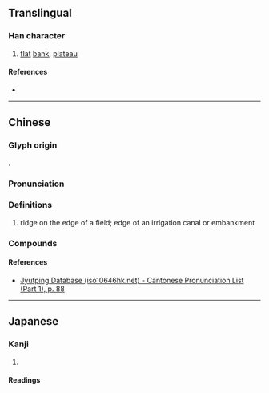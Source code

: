 {{character info/new}}
==Translingual==

===Han character===
{{Han char|rn=32|rad=土|as=10|sn=13|four=40127|canj=GYBS|ids=⿰土旁}}

# [[flat]] [[bank]], [[plateau]]

====References====
* {{Han ref|kx=0236.070|dkj=05347|dj=0473.210|hdz=10474.020|uh=585D|ud=22621|bh=DCEB|bd=56555}}

----

==Chinese==
{{zh-forms}}

===Glyph origin===
{{Han compound|土|旁|ls=psc|c1=s|c2=p|t1=earth}}.

===Pronunciation===
{{zh-pron
|m=bàng
|c=bong6
|cat=n
}}

===Definitions===
{{zh-hanzi}}

# {{lb|zh|dialect}} ridge on the edge of a field; edge of an irrigation canal or embankment

===Compounds===
{{zh-der|丁家塝}}

====References====
* [http://www.iso10646hk.net/jp/document/download.jsp Jyutping Database (iso10646hk.net) - Cantonese Pronunciation List (Part 1), p. 88]

----

==Japanese==

===Kanji===
{{ja-kanji|grade=|rs=土10}}

# {{defn|lang=ja|sort=土10}}

====Readings====
{{ja-readings
|on=ほう<はう, ぼう<ばう
|kun=
}}